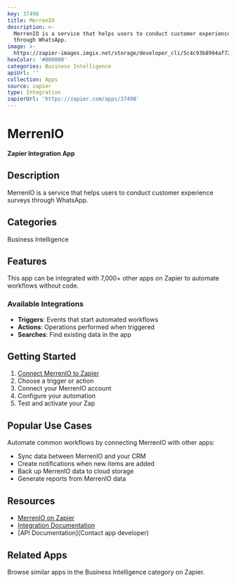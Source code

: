 ```yaml
---
key: 37498
title: MerrenIO
description: >-
  MerrenIO is a service that helps users to conduct customer experience surveys
  through WhatsApp.
image: >-
  https://zapier-images.imgix.net/storage/developer_cli/5c4c93b8994af721c081cb7f5fb45b95_2.png?auto=format%2Ccompress&ixlib=python-3.0.0&q=50
hexColor: '#000000'
categories: Business Intelligence
apiUrl: ''
collection: Apps
source: zapier
type: Integration
zapierUrl: 'https://zapier.com/apps/37498'
---
```

# MerrenIO

**Zapier Integration App**

## Description

MerrenIO is a service that helps users to conduct customer experience surveys through WhatsApp.

## Categories

Business Intelligence

## Features

This app can be integrated with 7,000+ other apps on Zapier to automate workflows without code.

### Available Integrations

- **Triggers**: Events that start automated workflows
- **Actions**: Operations performed when triggered
- **Searches**: Find existing data in the app

## Getting Started

1. [Connect MerrenIO to Zapier](https://zapier.com/apps/37498)
2. Choose a trigger or action
3. Connect your MerrenIO account
4. Configure your automation
5. Test and activate your Zap

## Popular Use Cases

Automate common workflows by connecting MerrenIO with other apps:

- Sync data between MerrenIO and your CRM
- Create notifications when new items are added
- Back up MerrenIO data to cloud storage
- Generate reports from MerrenIO data

## Resources

- [MerrenIO on Zapier](https://zapier.com/apps/37498)
- [Integration Documentation](https://zapier.com/apps/37498/integrations)
- [API Documentation](Contact app developer)

## Related Apps

Browse similar apps in the Business Intelligence category on Zapier.
